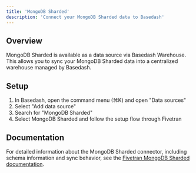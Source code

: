 ```yaml
---
title: 'MongoDB Sharded'
description: 'Connect your MongoDB Sharded data to Basedash'
---
```


## Overview

MongoDB Sharded is available as a data source via Basedash Warehouse. This allows you to sync your MongoDB Sharded data into a centralized warehouse managed by Basedash.

## Setup

1. In Basedash, open the command menu (⌘K) and open "Data sources"
2. Select "Add data source"
3. Search for "MongoDB Sharded"
4. Select MongoDB Sharded and follow the setup flow through Fivetran

## Documentation

For detailed information about the MongoDB Sharded connector, including schema information and sync behavior, see the [Fivetran MongoDB Sharded documentation](https://fivetran.com/docs/connectors/databases/mongodb/sharded-setup-guide).
